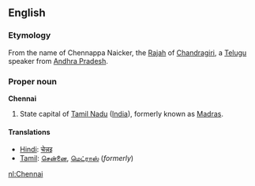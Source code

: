 ==English==
===Etymology===
From the name of Chennappa Naicker, the [[Rajah]] of [[Chandragiri]], a [[Telugu]] speaker from [[Andhra Pradesh]].

===Proper noun===
'''Chennai'''

#State capital of [[Tamil Nadu]] ([[India]]), formerly known as [[Madras]].

====Translations====
*[[Hindi]]: [[चेन्नइ]]
*[[Tamil]]: [[சென்னை]], [[மெட்ராஸ்]] (''formerly'')

[[nl:Chennai]]